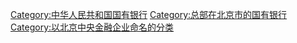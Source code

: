 [[Category:中华人民共和国国有银行|Category:中华人民共和国国有银行]]
[[Category:总部在北京市的国有银行|Category:总部在北京市的国有银行]]
[[Category:以北京中央金融企业命名的分类|Category:以北京中央金融企业命名的分类]]